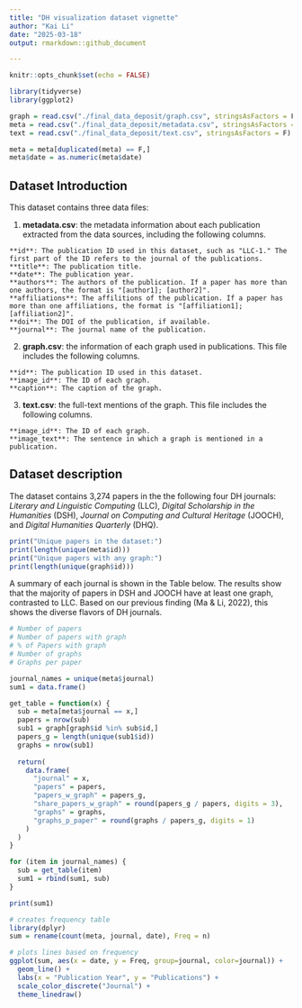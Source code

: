```yaml
---
title: "DH visualization dataset vignette"
author: "Kai Li"
date: "2025-03-18"
output: rmarkdown::github_document

---
```


```r
knitr::opts_chunk$set(echo = FALSE)

library(tidyverse)
library(ggplot2)

graph = read.csv("./final_data_deposit/graph.csv", stringsAsFactors = F)
meta = read.csv("./final_data_deposit/metadata.csv", stringsAsFactors = F)
text = read.csv("./final_data_deposit/text.csv", stringsAsFactors = F)

meta = meta[duplicated(meta) == F,]
meta$date = as.numeric(meta$date)

```

## Dataset Introduction

This dataset contains three data files:

1.  **metadata.csv**: the metadata information about each publication extracted from the data sources, including the following columns.

```         
**id**: The publication ID used in this dataset, such as "LLC-1." The first part of the ID refers to the journal of the publications. 
**title**: The publication title.
**date**: The publication year.
**authors**: The authors of the publication. If a paper has more than one authors, the format is "[author1]; [author2]".
**affiliations**: The affilitions of the publication. If a paper has more than one affiliations, the format is "[affiliation1]; [affiliation2]".
**doi**: The DOI of the publication, if available.
**journal**: The journal name of the publication.
```

2.  **graph.csv**: the information of each graph used in publications. This file includes the following columns.

```         
**id**: The publication ID used in this dataset.
**image_id**: The ID of each graph. 
**caption**: The caption of the graph.
```

3.  **text.csv**: the full-text mentions of the graph. This file includes the following columns.

```         
**image_id**: The ID of each graph. 
**image_text**: The sentence in which a graph is mentioned in a publication.
```

## Dataset description

The dataset contains 3,274 papers in the the following four DH journals: *Literary and Linguistic Computing* (LLC), *Digital Scholarship in the Humanities* (DSH), *Journal on Computing and Cultural Heritage* (JOOCH), and *Digital Humanities Quarterly* (DHQ).

``` r
print("Unique papers in the dataset:")
print(length(unique(meta$id)))
print("Unique papers with any graph:")
print(length(unique(graph$id)))
```
A summary of each journal is shown in the Table below. The results show that the majority of papers in DSH and JOOCH have at least one graph, contrasted to LLC. Based on our previous finding (Ma & Li, 2022), this shows the diverse flavors of DH journals. 

```r
# Number of papers
# Number of papers with graph
# % of Papers with graph
# Number of graphs
# Graphs per paper

journal_names = unique(meta$journal)
sum1 = data.frame()

get_table = function(x) {
  sub = meta[meta$journal == x,]
  papers = nrow(sub)
  sub1 = graph[graph$id %in% sub$id,]
  papers_g = length(unique(sub1$id))
  graphs = nrow(sub1)
  
  return(
    data.frame(
      "journal" = x,
      "papers" = papers,
      "papers_w_graph" = papers_g,
      "share_papers_w_graph" = round(papers_g / papers, digits = 3),
      "graphs" = graphs,
      "graphs_p_paper" = round(graphs / papers_g, digits = 1)
    )
  )
}

for (item in journal_names) {
  sub = get_table(item)
  sum1 = rbind(sum1, sub)
}

print(sum1)


```

``` r
# creates frequency table
library(dplyr)
sum = rename(count(meta, journal, date), Freq = n)

# plots lines based on frequency
ggplot(sum, aes(x = date, y = Freq, group=journal, color=journal)) + 
  geom_line() +
  labs(x = "Publication Year", y = "Publications") +
  scale_color_discrete("Journal") +
  theme_linedraw()
```

